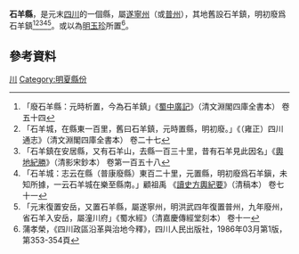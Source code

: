 '''石羊縣'''，是元末[[四川|四川]]的一個縣，屬[[遂寧州|遂寧州]]（或[[普州|普州]]），其地舊設石羊鎮，明初廢爲石羊鎮<ref>「廢石羊縣：元時析置，今為石羊鎮」《[[蜀中廣記|蜀中廣記]]》（清文淵閣四庫全書本） 卷五十四</ref><ref>「石羊城，在縣東一百里，舊曰石羊鎮，元時置縣，明初廢。」《（雍正）四川通志》（清文淵閣四庫全書本） 卷二十七</ref><ref>「石羊鎮在安居縣，又有石羊山，去縣一百三十里，昔有石羊見此因名」《[[輿地紀勝|輿地紀勝]]》（清影宋鈔本） 卷第一百五十八</ref><ref>「石羊城：志云在縣（普康廢縣）東百二十里，元置縣，明初廢爲石羊鎭，未知所據，一云石羊城在樂至縣南。」顧祖禹 《[[讀史方輿紀要|讀史方輿紀要]]》（清稿本） 卷七十一</ref><ref>「元末復置安岳，又置石羊縣，屬遂寧州，明洪武四年復置普州，九年廢州，省石羊入安岳，屬潼川府」《蜀水經》（清嘉慶傳經堂刻本） 卷十一</ref>。或以為[[明玉珍|明玉珍]]所置<ref>蒲孝榮，《四川政區沿革與治地今釋》，四川人民出版社，1986年03月第1版，第353-354頁</ref>。
== 參考資料 ==
{{reflist}}
[[Category:元朝縣份|川]]
[[Category:明夏縣份|Category:明夏縣份]]